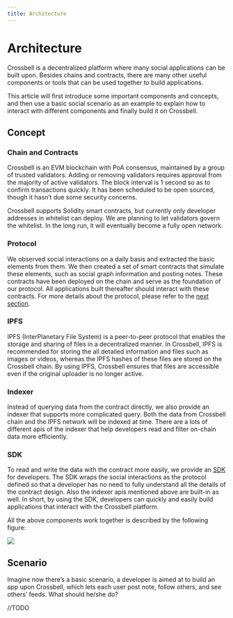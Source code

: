 ```yaml
---
title: Architecture
---
```


# Architecture

Crossbell is a decentralized platform where many social applications can be built upon. Besides chains and contracts, there are many other useful components or tools that can be used together to build applications.

This article will first introduce some important components and concepts, and then use a basic social scenario as an example to explain how to interact with different components and finally build it on Crossbell.

## Concept 

### Chain and Contracts

Crossbell is an EVM blockchain with PoA consensus, maintained by a group of trusted validators. Adding or removing validators requires approval from the majority of active validators. The block interval is 1 second so as to confirm transactions quickly. It has been scheduled to be open sourced, though it hasn’t due some security concerns.

Crossbell supports Solidity smart contracts, but currently only developer addresses in whitelist can deploy. We are planning to let validators govern the whitelist. In the long run, it will eventually become a fully open network. 

### Protocol

We observed social interactions on a daily basis and extracted the basic elements from them. We then created a set of smart contracts that simulate these elements, such as social graph information and posting notes. These contracts have been deployed on the chain and serve as the foundation of our protocol. All applications built thereafter should interact with these contracts. For more details about the protocol, please refer to the [next section](./protocol).

### IPFS

IPFS (InterPlanetary File System) is a peer-to-peer protocol that enables the storage and sharing of files in a decentralized manner. In Crossbell, IPFS is recommended for storing the all detailed information and files such as images or videos, whereas the IPFS hashes of these files are stored on the Crossbell chain. By using IPFS, Crossbell ensures that files are accessible even if the original uploader is no longer active.

### Indexer

Instead of querying data from the contract directly, we also provide an indexer that supports more complicated query. Both the data from Crossbell chain and the IPFS network will be indexed at time. There are a lots of different apis of the indexer that help developers read and filter on-chain data more efficiently. 

### SDK

To read and write the data with the contract more easily, we provide an [SDK](/sdk/js) for developers. The SDK wraps the social interactions as the protocol defined so that a developer has no need to fully understand all the details of the contract design. Also the indexer apis mentioned above are built-in as well. In short, by using the SDK, developers can quickly and easily build applications that interact with the Crossbell platform.

All the above components work together is described by the following figure:

![](./concepts.png)

## Scenario

Imagine now there’s a basic scenario, a developer is aimed at to build an app upon Crossbell, which lets each user post note, follow others, and see others’ feeds. What should he/she do?

//TODO